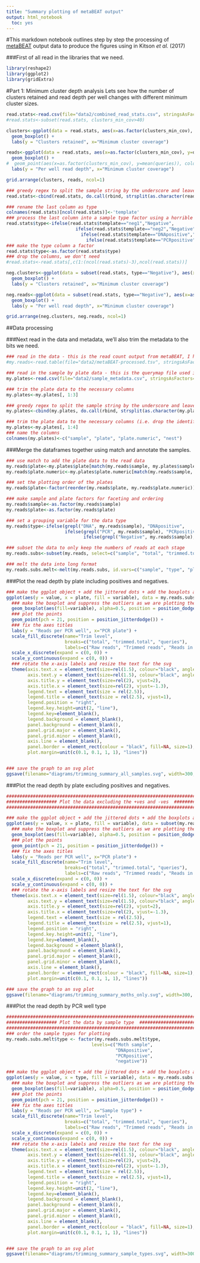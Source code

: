 ```yaml
---
title: "Summary plotting of metaBEAT output"
output: html_notebook
  toc: yes
---
```


#This markdown notebook outlines step by step the processing of [metaBEAT](https://github.com/HullUni-bioinformatics/metaBEAT) output data to produce the figures using in Kitson *et al.* (2017)

###First of all read in the libraries that we need.
```r
library(reshape2)
library(ggplot2)
library(gridExtra)
```

#Part 1: Minimum cluster depth analysis
Lets see how the number of clusters retained and read depth per well changes with different minimum cluster sizes.

```r
read.stats<-read.csv(file="data2/combined_read_stats.csv", stringsAsFactors=FALSE, header=TRUE)
#read.stats<-subset(read.stats, clusters_min_cov>40)

clusters<-ggplot(data = read.stats, aes(x=as.factor(clusters_min_cov), y=cluster_above_thres)) +
  geom_boxplot() +
  labs(y = "Clusters retained", x="Minimum cluster coverage")

reads<-ggplot(data = read.stats, aes(x=as.factor(clusters_min_cov), y=queries)) +
  geom_boxplot() +
#  geom_point(aes(x=as.factor(clusters_min_cov), y=mean(queries)), color='blue')
  labs(y = "Per well read depth", x="Minimum cluster coverage")

grid.arrange(clusters, reads, ncol=1)
```

```r
### greedy regex to split the sample string by the underscore and leave us with a column for nest and a column for indentifier
read.stats<-cbind(read.stats, do.call(rbind, strsplit(as.character(read.stats$sample), "_|_.*_")))

### rename the last column as type
colnames(read.stats)[ncol(read.stats)]<-'template'
### process the last column into a sample type factor using a horrible ifelse statement
read.stats$type<-ifelse(read.stats$template=="neg1","Negative",
                          ifelse(read.stats$template=="neg2","Negative",
                            ifelse(read.stats$template=="DNApositive","DNApositive",
                              ifelse(read.stats$template=="PCRpositive","PCRpositive","Sample"))))
### make the type column a factor
read.stats$type<-as.factor(read.stats$type)
### drop the columns, we don't need
#read.stats<-read.stats[,c(1:(ncol(read.stats)-3),ncol(read.stats))]

neg.clusters<-ggplot(data = subset(read.stats, type=="Negative"), aes(x=as.factor(clusters_min_cov), y=cluster_above_thres)) +
  geom_boxplot() +
  labs(y = "Clusters retained", x="Minimum cluster coverage")

neg.reads<-ggplot(data = subset(read.stats, type=="Negative"), aes(x=as.factor(clusters_min_cov), y=queries)) +
  geom_boxplot() +
  labs(y = "Per well read depth", x="Minimum cluster coverage")

grid.arrange(neg.clusters, neg.reads, ncol=1)
```


##Data processing

###Next read in the data and metadata, we'll also trim the metadata to the bits we need.
```r
### read in the data - this is the read count output from metaBEAT, I have manually removed the .biom header line and the taxonomy column as this make live a lot easier in R
#my.reads<-read.table(file="data2/metaBEAT-processed.tsv", stringsAsFactors=FALSE, header=TRUE,sep="\t")

### read in the sample by plate data - this is the querymap file used in metaBEAT with additional columns for PCR plate
my.plates<-read.csv(file="data2/sample_metadata.csv", stringsAsFactors=FALSE, header=TRUE)

### trim the plate data to the necessary columns
my.plates<-my.plates[, 1:3]

### greedy regex to split the sample string by the underscore and leave us with a column for nest and a column for indentifier
my.plates<-cbind(my.plates, do.call(rbind, strsplit(as.character(my.plates$sample), "_|_.*_")))

### trim the plate data to the necessary columns (i.e. drop the identifier column)
my.plates<-my.plates[, 1:4]
### name the columns
colnames(my.plates)<-c("sample", "plate", "plate.numeric", "nest")
```

###Merge the dataframes together using match and annotate the samples.
```r
### use match to add the plate data to the read data
my.reads$plate<-my.plates$plate[match(my.reads$sample, my.plates$sample)]
my.reads$plate.numeric<-my.plates$plate.numeric[match(my.reads$sample, my.plates$sample)]

### set the plotting order of the plates
my.reads$plate<-factor(reorder(my.reads$plate, my.reads$plate.numeric))

### make sample and plate factors for faceting and ordering
my.reads$sample<-as.factor(my.reads$sample)
my.reads$plate<-as.factor(my.reads$plate)

### set a grouping variable for the data type
my.reads$type<-ifelse(grepl("DNA", my.reads$sample), "DNApositive", 
                      ifelse(grepl("PCR", my.reads$sample), "PCRpositive", 
                             ifelse(grepl("Negative", my.reads$sample), "negative", "Moth sample")))

### subset the data to only keep the numbers of reads at each stage
my.reads.subs<-subset(my.reads, select=c("sample", "total", "trimmed.total", "queries", "plate", "type"))

### melt the data into long format
my.reads.subs.melt<-melt(my.reads.subs, id.vars=c("sample", "type", "plate"))
```

###Plot the read depth by plate including positives and negatives.
```r
### make the ggplot object + add the jittered dots + add the boxplots and colour them by trim level and make them a bit transparent
ggplot(aes(y = value, x = plate, fill = variable), data = my.reads.subs.melt) +
  ### make the boxplot and suppress the outliers as we are plotting the points anyway
  geom_boxplot(aes(fill=variable), alpha=0.5, position = position_dodge(width = 0.85), outlier.shape = NA) +
  ### plot the points
  geom_point(pch = 21, position = position_jitterdodge()) +
  ### fix the axes titles
  labs(y = "Reads per PCR well", x="PCR plate") +
  scale_fill_discrete(name="Trim level", 
                      breaks=c("total", "trimmed.total", "queries"), 
                      labels=c("Raw reads", "Trimmed reads", "Reads in clusters")) +
  scale_x_discrete(expand = c(0, 0)) +
  scale_y_continuous(expand = c(0, 0)) +
  ### rotate the x-axis labels and resize the text for the svg
  theme(axis.text.x = element_text(size=rel(1.5), colour="black", angle=45, hjust=1), 
        axis.text.y = element_text(size=rel(1.5), colour="black", angle=45, hjust=1), 
        axis.title.y = element_text(size=rel(2), vjust=2), 
        axis.title.x = element_text(size=rel(2), vjust=-1.3), 
        legend.text = element_text(size = rel(2.5)), 
        legend.title = element_text(size = rel(2.5), vjust=1), 
        legend.position = "right", 
        legend.key.height=unit(2, "line"), 
        legend.key=element_blank(), 
        legend.background = element_blank(), 
        panel.background = element_blank(), 
        panel.grid.major = element_blank(), 
        panel.grid.minor = element_blank(), 
        axis.line = element_blank(), 
        panel.border = element_rect(colour = "black", fill=NA, size=1), 
        plot.margin=unit(c(0.1, 0.1, 1, 1), "lines"))


### save the graph to an svg plot
ggsave(filename="diagrams/trimming_summary_all_samples.svg", width=300, height=300, units="mm")
```

###Plot the read depth by plate excluding positives and negatives.
```r
########################################################################################
################### Plot the data excluding the +ves and -ves  ###########################
########################################################################################

### make the ggplot object + add the jittered dots + add the boxplots and colour them by trim level and make them a bit transparent
ggplot(aes(y = value, x = plate, fill = variable), data = subset(my.reads.subs.melt, my.reads.subs.melt$type=="Moth sample")) +
  ### make the boxplot and suppress the outliers as we are plotting the points anyway
  geom_boxplot(aes(fill=variable), alpha=0.5, position = position_dodge(width = 0.85), outlier.shape = NA) +
  ### plot the points
  geom_point(pch = 21, position = position_jitterdodge()) +
  ### fix the axes titles
  labs(y = "Reads per PCR well", x="PCR plate") +
  scale_fill_discrete(name="Trim level", 
                      breaks=c("total", "trimmed.total", "queries"), 
                      labels=c("Raw reads", "Trimmed reads", "Reads in clusters")) +
  scale_x_discrete(expand = c(0, 0)) +
  scale_y_continuous(expand = c(0, 0)) +
  ### rotate the x-axis labels and resize the text for the svg
  theme(axis.text.x = element_text(size=rel(1.5), colour="black", angle=45, hjust=1), 
        axis.text.y = element_text(size=rel(1.5), colour="black", angle=45, hjust=1), 
        axis.title.y = element_text(size=rel(2), vjust=2), 
        axis.title.x = element_text(size=rel(2), vjust=-1.3), 
        legend.text = element_text(size = rel(2.5)), 
        legend.title = element_text(size = rel(2.5), vjust=1), 
        legend.position = "right", 
        legend.key.height=unit(2, "line"), 
        legend.key=element_blank(), 
        legend.background = element_blank(), 
        panel.background = element_blank(), 
        panel.grid.major = element_blank(), 
        panel.grid.minor = element_blank(), 
        axis.line = element_blank(), 
        panel.border = element_rect(colour = "black", fill=NA, size=1), 
        plot.margin=unit(c(0.1, 0.1, 1, 1), "lines"))

### save the graph to an svg plot
ggsave(filename="diagrams/trimming_summary_moths_only.svg", width=300, height=300, units="mm")
```


###Plot the read depth by PCR well type
```r
########################################################################################
################### Plot the data by sample type  ###########################
########################################################################################
### order the sample types for plotting
my.reads.subs.melt$type <- factor(my.reads.subs.melt$type, 
                                levels=c("Moth sample", 
                                         "DNApositive", 
                                         "PCRpositive", 
                                         "negative"))

### make the ggplot object + add the jittered dots + add the boxplots and colour them by trim level and make them a bit transparent
ggplot(aes(y = value, x = type, fill = variable), data = my.reads.subs.melt) +
  ### make the boxplot and suppress the outliers as we are plotting the points anyway
  geom_boxplot(aes(fill=variable), alpha=0.5, position = position_dodge(width = 0.85), outlier.shape = NA) +
  ### plot the points
  geom_point(pch = 21, position = position_jitterdodge()) +
  ### fix the axes titles
  labs(y = "Reads per PCR well", x="Sample type") +
  scale_fill_discrete(name="Trim level", 
                      breaks=c("total", "trimmed.total", "queries"), 
                      labels=c("Raw reads", "Trimmed reads", "Reads in clusters")) +
  scale_x_discrete(expand = c(0, 0)) +
  scale_y_continuous(expand = c(0, 0)) +
  ### rotate the x-axis labels and resize the text for the svg
  theme(axis.text.x = element_text(size=rel(1.5), colour="black", angle=45, hjust=1), 
        axis.text.y = element_text(size=rel(1.5), colour="black", angle=45, hjust=1), 
        axis.title.y = element_text(size=rel(2), vjust=2), 
        axis.title.x = element_text(size=rel(2), vjust=-1.3), 
        legend.text = element_text(size = rel(2.5)), 
        legend.title = element_text(size = rel(2.5), vjust=1), 
        legend.position = "right", 
        legend.key.height=unit(2, "line"), 
        legend.key=element_blank(), 
        legend.background = element_blank(), 
        panel.background = element_blank(), 
        panel.grid.major = element_blank(), 
        panel.grid.minor = element_blank(), 
        axis.line = element_blank(), 
        panel.border = element_rect(colour = "black", fill=NA, size=1), 
        plot.margin=unit(c(0.1, 0.1, 1, 1), "lines"))


### save the graph to an svg plot
ggsave(filename="diagrams/trimming_summary_sample_types.svg", width=300, height=300, units="mm")
```

